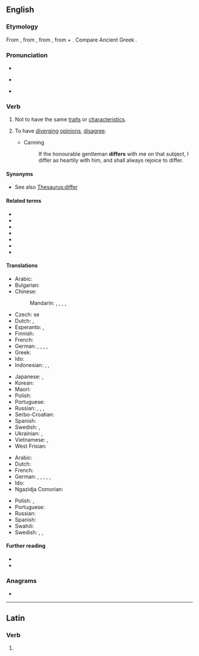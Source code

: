 ==English==

===Etymology===
{{PIE root|en|bʰer}}
From {{etyl|enm|en}} {{m|enm|differen}}, from {{etyl|fro|en}} {{m|fro|differer}}, from {{etyl|la|en}} {{m|la|differō||carry apart, put off, defer; differ}}, from {{m|la|dis-||apart}} + {{m|la|ferō||carry, bear}}. Compare Ancient Greek {{m|grc|διαφέρω}}.

===Pronunciation===
* {{audio|en-us-differ.ogg|Audio (US)|lang=en}}
* {{a|UK}} {{IPA|/ˈdɪfə/|lang=en}}
* {{rhymes|ɪfə(r)|lang=en}}

===Verb===
{{en-verb}}

# Not to have the same [[trait]]s or [[characteristic]]s.
# {{lb|en|people, groups, etc.}} To have [[diverge|diverging]] [[opinion]]s, [[disagree]].
#* Canning
#*: If the honourable gentleman '''differs''' with me on that subject, I differ as heartily with him, and shall always rejoice to differ.

====Synonyms====
* {{sense|to not have the same characteristics}} See also [[Thesaurus:differ]]

====Related terms====
* {{l|en|different}}
* {{l|en|difference}}
* {{l|en|differential}}
* {{l|en|differentiate}}
* {{l|en|differentiation}}
* {{l|en|agree to differ}}
* {{l|en|beg to differ}}

====Translations====
{{trans-top|not to have the same characteristics}}
* Arabic: {{t|ar|اِخْتَلَفَ}}
* Bulgarian: {{t+|bg|различавам|tr=različávam se|alt=различавам се}}
* Chinese:
*: Mandarin: {{t+|cmn|不同|tr=bùtóng|sc=Hani}}, {{t+|cmn|差別|sc=Hani}}, {{t+|cmn|差别|tr=chābié|sc=Hani}}, {{t+|cmn|不一樣|sc=Hani}}, {{t+|cmn|不一样|tr=bù yīyàng|sc=Hani}}
* Czech: {{t|cs|lišit}} se
* Dutch: {{t+|nl|verschillen}}, {{t+|nl|afwijken}}
* Esperanto: {{t|eo|malsimili}}, {{t|eo|diferenci}}
* Finnish: {{t+|fi|erota}}
* French: {{t+|fr|différer}}
* German: {{t+|de|unterscheiden|alt=sich unterscheiden}}, {{t+|de|abweichen}}, {{t+|de|differieren}}, {{t|de|verschieden sein}}, {{t|de|nicht übereinstimmen}}
* Greek: {{t+|el|διαφέρω}}
* Ido: {{t+|io|diferar}}
* Indonesian: {{t+|id|beda}}, {{t+|id|beda|alt=berbeda}}, {{t+|id|lain|alt=berlainan}}
{{trans-mid}}
* Japanese: {{t|ja|異なる|tr=ことなる, kotonaru|sc=Jpan}}, {{t+|ja|違う|tr=ちがう, chigau|sc=Jpan}}
* Korean: {{t+|ko|다르다}}
* Maori: {{t|mi|horo}}
* Polish: {{t+|pl|różnić się}}
* Portuguese: {{t+|pt|diferir}}
* Russian: {{t+|ru|отлича́ться|impf}}, {{t+|ru|отличи́ться|pf}}, {{t+|ru|различа́ться|impf}}, {{t+|ru|различи́ться|pf}}
* Serbo-Croatian: {{t+|sh|razlikovati se}}
* Spanish: {{t+|es|diferir}}
* Swedish: {{t|sv|vara olika}}, {{t+|sv|skilja sig åt}}
* Ukrainian: {{t|uk|відрізня́тися}}, {{t|uk|різни́тися}}
* Vietnamese: {{t+|vi|khác}}, {{t+|vi|giống|alt=không giống}}
* West Frisian: {{t|fy|ferskille}}
{{trans-bottom}}

{{trans-top|to have diverging opinions, disagree}}
* Arabic: {{t|ar|اِخْتَلَفَ}}
* Dutch: {{t+|nl|verschillen}}
* French: {{t+|fr|différer}}
* German: {{t|de|unterschiedlicher Meinung sein}}, {{t|de|sich uneinig sein}}, {{t+|de|streiten}}, {{t|de|verschiedener Meinung sein}}, {{t|de|anderer Meinung sein}}, {{t+|de|uneinig|alt=uneinig werden}}
* Ido: {{t+|io|diferar}}
* Ngazidja Comorian: {{t|zdj|khitalifiana|alt=ukhitalifiana}}
{{trans-mid}}
* Polish: {{t|pl|[[nie]] [[zgadzać się]]}}, {{t|pl|[[mieć]] [[inne]] [[zdanie]]}}
* Portuguese: {{t+|pt|divergir}}
* Russian: {{t|ru|расходи́ться во мне́ниях}}
* Spanish: {{t+|es|diferir}}
* Swahili: {{t|sw|khitalifiana|alt=kukhitalifiana}}
* Swedish: {{t|sv|ha en avvikande uppfattning}}, {{t|sv|tycka annorlunda}}, {{t|sv|vara av en annan mening}}
{{trans-bottom}}

====Further reading====
* {{R:Webster 1913}}
* {{R:Century 1911}}

===Anagrams===
* {{anagrams|en|riffed}}

----

==Latin==

===Verb===
{{la-verb-form|differ}}

# {{inflection of|differō||2|s|pres|actv|impr|lang=la}}